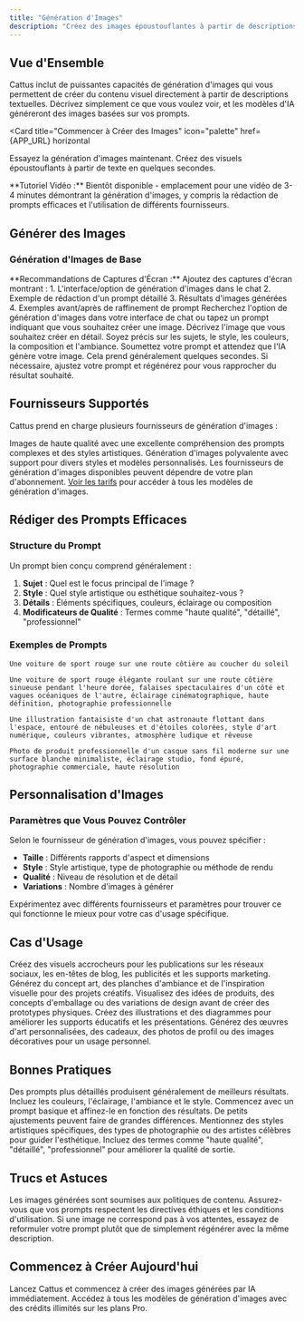 ```yaml
---
title: "Génération d'Images"
description: "Créez des images époustouflantes à partir de descriptions textuelles avec l'IA"
---
```



## Vue d'Ensemble

Cattus inclut de puissantes capacités de génération d'images qui vous permettent de créer du contenu visuel directement à partir de descriptions textuelles. Décrivez simplement ce que vous voulez voir, et les modèles d'IA généreront des images basées sur vos prompts.

<Card
  title="Commencer à Créer des Images"
  icon="palette"
  href={APP_URL}
  horizontal
>
  Essayez la génération d'images maintenant. Créez des visuels époustouflants à partir de texte en quelques secondes.
</Card>

<Info>
**Tutoriel Vidéo :** Bientôt disponible - emplacement pour une vidéo de 3-4 minutes démontrant la génération d'images, y compris la rédaction de prompts efficaces et l'utilisation de différents fournisseurs.
</Info>

## Générer des Images

### Génération d'Images de Base

<Note>
**Recommandations de Captures d'Écran :** Ajoutez des captures d'écran montrant :
1. L'interface/option de génération d'images dans le chat
2. Exemple de rédaction d'un prompt détaillé
3. Résultats d'images générées
4. Exemples avant/après de raffinement de prompt
</Note>

<Steps>
  <Step title="Accéder à la Génération d'Images">
    Recherchez l'option de génération d'images dans votre interface de chat ou tapez un prompt indiquant que vous souhaitez créer une image.
  </Step>

  <Step title="Écrire Votre Prompt">
    Décrivez l'image que vous souhaitez créer en détail. Soyez précis sur les sujets, le style, les couleurs, la composition et l'ambiance.
  </Step>

  <Step title="Générer">
    Soumettez votre prompt et attendez que l'IA génère votre image. Cela prend généralement quelques secondes.
  </Step>

  <Step title="Affiner">
    Si nécessaire, ajustez votre prompt et régénérez pour vous rapprocher du résultat souhaité.
  </Step>
</Steps>

## Fournisseurs Supportés

Cattus prend en charge plusieurs fournisseurs de génération d'images :

<CardGroup cols={2}>
  <Card title="DALL-E" icon="paintbrush">
    Images de haute qualité avec une excellente compréhension des prompts complexes et des styles artistiques.
  </Card>
  <Card title="Stable Diffusion" icon="wand-magic-sparkles">
    Génération d'images polyvalente avec support pour divers styles et modèles personnalisés.
  </Card>
</CardGroup>

<Info>
Les fournisseurs de génération d'images disponibles peuvent dépendre de votre plan d'abonnement. <a href={PRICING_URL}>Voir les tarifs</a> pour accéder à tous les modèles de génération d'images.
</Info>

## Rédiger des Prompts Efficaces

### Structure du Prompt

Un prompt bien conçu comprend généralement :

1. **Sujet** : Quel est le focus principal de l'image ?
2. **Style** : Quel style artistique ou esthétique souhaitez-vous ?
3. **Détails** : Éléments spécifiques, couleurs, éclairage ou composition
4. **Modificateurs de Qualité** : Termes comme "haute qualité", "détaillé", "professionnel"

### Exemples de Prompts

<CodeGroup>

```text Basique
Une voiture de sport rouge sur une route côtière au coucher du soleil
```

```text Détaillé
Une voiture de sport rouge élégante roulant sur une route côtière sinueuse pendant l'heure dorée, falaises spectaculaires d'un côté et vagues océaniques de l'autre, éclairage cinématographique, haute définition, photographie professionnelle
```

```text Artistique
Une illustration fantaisiste d'un chat astronaute flottant dans l'espace, entouré de nébuleuses et d'étoiles colorées, style d'art numérique, couleurs vibrantes, atmosphère ludique et rêveuse
```

```text Professionnel
Photo de produit professionnelle d'un casque sans fil moderne sur une surface blanche minimaliste, éclairage studio, fond épuré, photographie commerciale, haute résolution
```

</CodeGroup>

## Personnalisation d'Images

### Paramètres que Vous Pouvez Contrôler

Selon le fournisseur de génération d'images, vous pouvez spécifier :

- **Taille** : Différents rapports d'aspect et dimensions
- **Style** : Style artistique, type de photographie ou méthode de rendu
- **Qualité** : Niveau de résolution et de détail
- **Variations** : Nombre d'images à générer

<Tip>
Expérimentez avec différents fournisseurs et paramètres pour trouver ce qui fonctionne le mieux pour votre cas d'usage spécifique.
</Tip>

## Cas d'Usage

<AccordionGroup>
  <Accordion title="Marketing et Réseaux Sociaux" icon="bullhorn">
    Créez des visuels accrocheurs pour les publications sur les réseaux sociaux, les en-têtes de blog, les publicités et les supports marketing.
  </Accordion>

  <Accordion title="Concept Art et Design" icon="palette">
    Générez du concept art, des planches d'ambiance et de l'inspiration visuelle pour des projets créatifs.
  </Accordion>

  <Accordion title="Visualisation de Produits" icon="cube">
    Visualisez des idées de produits, des concepts d'emballage ou des variations de design avant de créer des prototypes physiques.
  </Accordion>

  <Accordion title="Contenu Éducatif" icon="book">
    Créez des illustrations et des diagrammes pour améliorer les supports éducatifs et les présentations.
  </Accordion>

  <Accordion title="Projets Personnels" icon="heart">
    Générez des œuvres d'art personnalisées, des cadeaux, des photos de profil ou des images décoratives pour un usage personnel.
  </Accordion>
</AccordionGroup>

## Bonnes Pratiques

<CardGroup cols={2}>
  <Card title="Soyez Précis" icon="crosshairs">
    Des prompts plus détaillés produisent généralement de meilleurs résultats. Incluez les couleurs, l'éclairage, l'ambiance et le style.
  </Card>
  <Card title="Itérez" icon="rotate">
    Commencez avec un prompt basique et affinez-le en fonction des résultats. De petits ajustements peuvent faire de grandes différences.
  </Card>
  <Card title="Référencez des Styles" icon="palette">
    Mentionnez des styles artistiques spécifiques, des types de photographie ou des artistes célèbres pour guider l'esthétique.
  </Card>
  <Card title="Utilisez des Termes de Qualité" icon="star">
    Incluez des termes comme "haute qualité", "détaillé", "professionnel" pour améliorer la qualité de sortie.
  </Card>
</CardGroup>

## Trucs et Astuces

<Warning>
Les images générées sont soumises aux politiques de contenu. Assurez-vous que vos prompts respectent les directives éthiques et les conditions d'utilisation.
</Warning>

<Tip>
Si une image ne correspond pas à vos attentes, essayez de reformuler votre prompt plutôt que de simplement régénérer avec la même description.
</Tip>

## Commencez à Créer Aujourd'hui

<CardGroup cols={2}>
  <Card
    title="Générer Votre Première Image"
    icon="sparkles"
    href={APP_URL}
  >
    Lancez Cattus et commencez à créer des images générées par IA immédiatement.
  </Card>
  <Card
    title="Débloquer Tous les Générateurs"
    icon="crown"
    href={PRICING_URL}
  >
    Accédez à tous les modèles de génération d'images avec des crédits illimités sur les plans Pro.
  </Card>
</CardGroup>
